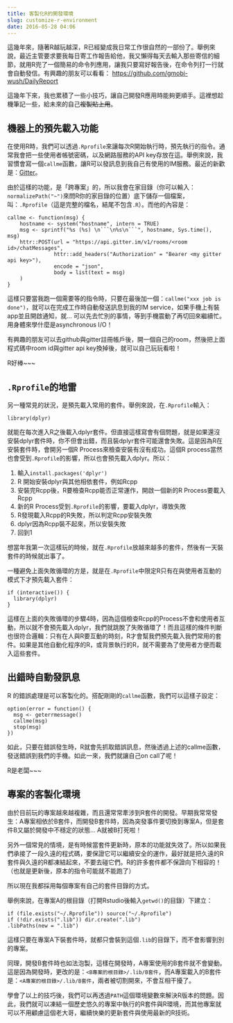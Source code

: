 ```yaml
---
title: 客製化R的開發環境
slug: customize-r-environment
date: 2016-05-28 04:06
---
```


這幾年來，隨著R越玩越深，R已經變成我日常工作很自然的一部份了。舉例來說，最近主管要求要我每日寄工作報告給他，我又懶得每天去輸入那些寄信的細節，就用R兜了一個簡易的命令列應用，讓我只要寫好報告後，在命令列打一行就會自動發信。有興趣的朋友可以看看： <https://github.com/gmobi-wush/DailyReport>

這幾年下來，我也累積了一些小技巧，讓自己開發R應用時能夠更順手。這裡想趁機筆記一些，給未來的自己<del>複製貼上用</del>。

## 機器上的預先載入功能

在使用R時，我們可以透過`.Rprofile`來讓每次R開始執行時，預先執行的指令。通常我會把一些使用者帳號密碼，以及網路服務的API key存放在這。舉例來說，我習慣會寫一個`callme`函數，讓R可以發訊息到我自己有使用的IM服務。最近的新歡是：[Gitter](https://gitter.im)。

由於這樣的功能，是「跨專案」的，所以我會在家目錄（你可以輸入：`normalizePath("~")`來問R你的家目錄的位置）底下儲存一個檔案，叫：`.Rprofile`（這是完整的檔名，結尾不包含`.R`）。而他的內容是：

```
callme <- function(msg) {
    hostname <- system("hostname", intern = TRUE)
    msg <- sprintf("%s (%s) \n```\n%s\n```", hostname, Sys.time(), msg)
    httr::POST(url = "https://api.gitter.im/v1/rooms/<room id>/chatMessages",
               httr::add_headers("Authorization" = "Bearer <my gitter api key>"),
               encode = "json",
               body = list(text = msg)
    )
}
```

這樣只要當我跑一個需要等的指令時，只要在最後加一個：`callme("xxx job is done")`，就可以在完成工作時自動發送訊息到我的IM service，如果手機上有裝app並且開啟通知，就... 可以先去忙別的事情，等到手機震動了再切回來繼續忙。用身體來學什麼是asynchronous I/O！

有興趣的朋友可以去github與gitter註冊帳戶後，開一個自己的room，然後把上面程式碼中room id與gitter api key換掉後，就可以自己玩玩看啦！

R好棒~~~

## `.Rprofile`的地雷

另一種常見的狀況，是預先載入常用的套件。舉例來說，在`.Rprofile`輸入：

```
library(dplyr)
```

就能在每次進入R之後載入dplyr套件。但直接這樣寫會有個問題，就是如果還沒安裝dplyr套件時，你不但會出錯，而且裝dplyr套件可能還會失敗。這是因為R在安裝套件時，會開另一個R Process來檢查安裝有沒有成功。這個R process當然也會受到`.Rprofile`的影響，所以也會預先載入dplyr。所以：

1. 輸入`install.packages('dplyr')`
1. R 開始安裝dplyr與其他相依套件，例如Rcpp
1. 安裝完Rcpp後，R要檢查Rcpp能否正常運作，開啟一個新的R Process要載入Rcpp
1. 新的R Process受到`.Rprofile`的影響，要載入dplyr，導致失敗
1. R發現載入Rcpp的R失敗，所以判定Rcpp安裝失敗
1. dplyr因為Rcpp裝不起來，所以安裝失敗
1. 回到1

想當年我第一次這樣玩的時候，就在`.Rprofile`放越來越多的套件，然後有一天裝套件的時候就出事了。

一種避免上面失敗循環的方是，就是在`.Rprofile`中限定R只有在與使用者互動的模式下才預先載入套件：

```
if (interactive()) {
  library(dplyr)
}
```

這樣在上面的失敗循環的步驟4時，因為這個檢查Rcpp的Process不會和使用者互動，所以就不會預先載入dplyr，我們就跳脫了失敗循環了！而且這樣的條件判斷也很符合邏輯：只有在人與R要互動的時刻，R才會幫我們預先載入我們常用的套件。如果是其他自動化程序的R，或背景執行的R，就不需要為了使用者方便而載入這些套件。

## 出錯時自動發訊息

R 的錯誤處理是可以客製化的。搭配剛剛的`callme`函數，我們可以這樣子設定：

```
option(error = function() {
  msg <- geterrmessage()
  callme(msg)
  stop(msg)
})
```

如此，只要在錯誤發生時，R就會先抓取錯誤訊息，然後透過上述的callme函數，發送錯誤到我們的手機。如此一來，我們就讓自己on call了呢！

R是老闆~~~

## 專案的客製化環境

由於目前玩的專案越來越複雜，而且還常常牽涉到R套件的開發。早期我常常發生：A專案相依於B套件，而開發B套件時，因為突發事件要切換到專案A，但是套件B又屬於開發中不穩定的狀態... A就被B打死啦！

另外一個常見的情境，是有時候當套件更新時，原本的功能就失效了。所以如果我們承接了一段久遠的程式碼，要保證它可以繼續安全的運作，最好就是把久遠的R套件與久遠的R都凍結起來，不要去碰它們。R的許多套件都不保證向下相容的！（也就是更新後，原本的指令可能就不能跑了）

所以現在我都採用每個專案有自己的套件目錄的方式。

舉例來說，在專案A的根目錄（打開Rstudio後輸入`getwd()`的目錄）下建立：

```
if (file.exists("~/.Rprofile")) source("~/.Rprofile")
if (!dir.exists(".lib")) dir.create(".lib")
.libPaths(new = ".lib")
```

這樣只要在專案A下裝套件時，就都只會裝到這個`.lib`的目錄下，而不會影響到別的專案。

同理，開發B套件時也如法泡製，這樣在開發時，A專案使用的B套件就不會變動。這是因為開發時，更改的是：`<B專案的根目錄>/.lib/B套件`，而A專案載入的B套件是：`<A專案的根目錄>/.lib/B套件`，兩者被切割開來，不會互相干擾了。

學會了以上的技巧後，我們可以再透過`PATH`這個環境變數來解決R版本的問題。因此，我們就可以凍結一個歷史悠久的專案中執行的R套件與R環境，而其他專案就可以不用顧慮這個老大哥，繼續快樂的更新套件與使用最新的R技術。

